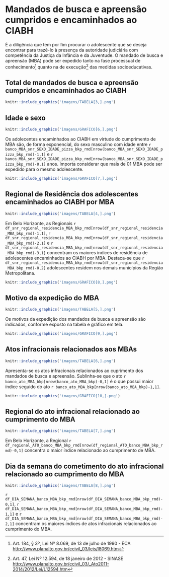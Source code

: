 # Mandados de busca e apreensão cumpridos e encaminhados ao CIABH
\leavevmode
\newline

É a diligência que tem por fim procurar o adolescente que se deseja encontrar para trazê-lo à presença da autoridade judiciária com competência da Justiça da Infância e da Juventude.
O mandado de busca e apreensão (MBA) pode ser expedido tanto na fase processual de conhecimento^[Art. 184, § 3º, Lei Nº 8.069, de 13 de julho de 1990 - ECA 
<http://www.planalto.gov.br/ccivil_03/leis/l8069.htm>] quanto na de execução^[Art. 47, Lei Nº 12.594, de 18 janeiro de 2012 - SINASE <http://www.planalto.gov.br/ccivil_03/_Ato2011-2014/2012/Lei/L12594.htm>] das medidas socioeducativas.

\newpage

## Total de mandados de busca e apreensão cumpridos e encaminhados ao CIABH
```r
knitr::include_graphics('imagens/TABELA[3,].png')
```

## Idade e sexo
```r
knitr::include_graphics('imagens/GRAFICO[6,].png')
```
\vspace{1cm}
Os adolecentes encaminhados ao CIABH em virtude do cumprimento de MBA são, de forma exponencial, do sexo masculino com idade entre `r banco_MBA_snr_SEXO_IDADE_pizza_bkp_rmd[nrow(banco_MBA_snr_SEXO_IDADE_pizza_bkp_rmd)-1,1]` e `r banco_MBA_snr_SEXO_IDADE_pizza_bkp_rmd[nrow(banco_MBA_snr_SEXO_IDADE_pizza_bkp_rmd)-0,1]` anos. Importa considerar que mais de 01 MBA pode ser expedido para o mesmo adolescente.
```r
knitr::include_graphics('imagens/GRAFICO[7,].png')
```
\newpage

## Regional de Residência dos adolescentes encaminhados ao CIABH por MBA

```r
knitr::include_graphics('imagens/TABELA[4,].png')
```
\vspace{1cm}

Em Belo Horizonte, as Regionais `r df_snr_regional_residencia_MBA_bkp_rmd[nrow(df_snr_regional_residencia_MBA_bkp_rmd)-1,1]`, `r df_snr_regional_residencia_MBA_bkp_rmd[nrow(df_snr_regional_residencia_MBA_bkp_rmd)-2,1]` e `r df_snr_regional_residencia_MBA_bkp_rmd[nrow(df_snr_regional_residencia_MBA_bkp_rmd)-3,1]` concentram os maiores índices de residência de adolescentes encaminhados ao CIABH por MBA. Destaca-se que `r df_snr_regional_residencia_MBA_bkp_rmd[nrow(df_snr_regional_residencia_MBA_bkp_rmd)-0,2]` adolescentes residem nos demais municípios da Região Metropolitana.


```r
knitr::include_graphics('imagens/GRAFICO[8,].png')
```
\newpage
## Motivo da expedição do MBA



```r
knitr::include_graphics('imagens/TABELA[5,].png')
```
\vspace{1cm}
Os motivos da expedição dos mandados de busca e apreensão são indicados, conforme exposto na tabela e gráfico em tela.
\vspace{1cm}
```r
knitr::include_graphics('imagens/GRAFICO[9,].png')
```
\newpage
## Atos infracionais relacionados aos MBAs



```r
knitr::include_graphics('imagens/TABELA[6,].png')
```
\vspace{1cm}
Apresenta-se os atos infracionais relacionados ao cuprimento dos mandados de busca e apreensão. Sublinha-se que o ato `r banco_ato_MBA_bkp[nrow(banco_ato_MBA_bkp)-0,1]` é o que possui maior índice seguido do ato `r banco_ato_MBA_bkp[nrow(banco_ato_MBA_bkp)-1,1]`.
\vspace{1cm}
```r
knitr::include_graphics('imagens/GRAFICO[10,].png')
```
\newpage
## Regional do ato infracional relacionado ao cumprimento do MBA

```r
knitr::include_graphics('imagens/TABELA[7,].png')
```
\vspace{1cm}
Em Belo Horizonte, a Regional `r df_regional_ATO_banco_MBA_bkp_rmd[nrow(df_regional_ATO_banco_MBA_bkp_rmd)-0,1]` concentra o maior índice relacionado ao cumprimento de MBA.

## Dia da semana do cometimento do ato infracional relacionado ao cumprimento do MBA

```r
knitr::include_graphics('imagens/TABELA[8,].png')
```
\vspace{1cm}
`r df_DIA_SEMANA_banco_MBA_bkp_rmd[nrow(df_DIA_SEMANA_banco_MBA_bkp_rmd)-0,1]`, `r df_DIA_SEMANA_banco_MBA_bkp_rmd[nrow(df_DIA_SEMANA_banco_MBA_bkp_rmd)-1,1]` e `r df_DIA_SEMANA_banco_MBA_bkp_rmd[nrow(df_DIA_SEMANA_banco_MBA_bkp_rmd)-2,1]` concentram os maiores índices de atos infracionais relacionados ao cumprimento do MBA.

\newpage
